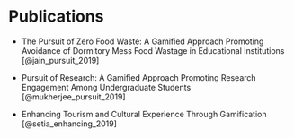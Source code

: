 # Publications

- The Pursuit of Zero Food Waste: A Gamified Approach Promoting Avoidance of Dormitory Mess Food Wastage in Educational Institutions [@jain_pursuit_2019]

- Pursuit of Research: A Gamified Approach Promoting Research Engagement Among Undergraduate Students [@mukherjee_pursuit_2019]

- Enhancing Tourism and Cultural Experience Through Gamification [@setia_enhancing_2019]